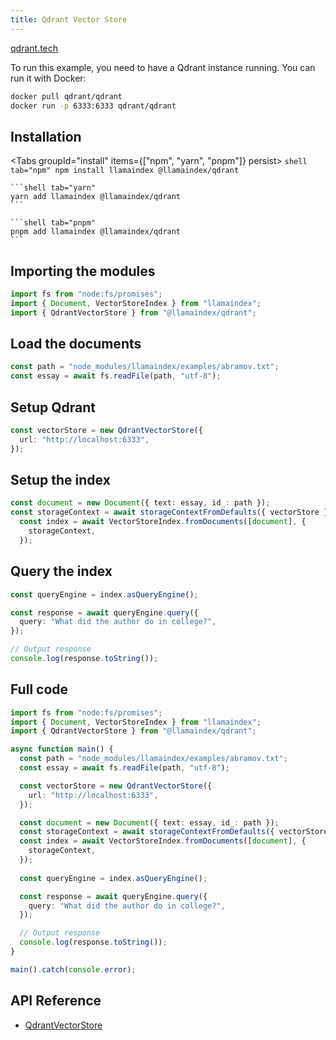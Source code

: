 ```yaml
---
title: Qdrant Vector Store
---
```


[qdrant.tech](https://qdrant.tech/)

To run this example, you need to have a Qdrant instance running. You can run it with Docker:

```bash
docker pull qdrant/qdrant
docker run -p 6333:6333 qdrant/qdrant
```

## Installation


<Tabs groupId="install" items={["npm", "yarn", "pnpm"]} persist>
	```shell tab="npm"
	npm install llamaindex @llamaindex/qdrant
	```

	```shell tab="yarn"
	yarn add llamaindex @llamaindex/qdrant
	```

	```shell tab="pnpm"
	pnpm add llamaindex @llamaindex/qdrant
	```
</Tabs>

## Importing the modules

```ts
import fs from "node:fs/promises";
import { Document, VectorStoreIndex } from "llamaindex";
import { QdrantVectorStore } from "@llamaindex/qdrant";
```

## Load the documents

```ts
const path = "node_modules/llamaindex/examples/abramov.txt";
const essay = await fs.readFile(path, "utf-8");
```

## Setup Qdrant

```ts
const vectorStore = new QdrantVectorStore({
  url: "http://localhost:6333",
});
```

## Setup the index

```ts
const document = new Document({ text: essay, id_: path });
const storageContext = await storageContextFromDefaults({ vectorStore });
  const index = await VectorStoreIndex.fromDocuments([document], {
    storageContext,
  });
```

## Query the index

```ts
const queryEngine = index.asQueryEngine();

const response = await queryEngine.query({
  query: "What did the author do in college?",
});

// Output response
console.log(response.toString());
```

## Full code

```ts
import fs from "node:fs/promises";
import { Document, VectorStoreIndex } from "llamaindex";
import { QdrantVectorStore } from "@llamaindex/qdrant";

async function main() {
  const path = "node_modules/llamaindex/examples/abramov.txt";
  const essay = await fs.readFile(path, "utf-8");

  const vectorStore = new QdrantVectorStore({
    url: "http://localhost:6333",
  });

  const document = new Document({ text: essay, id_: path });
  const storageContext = await storageContextFromDefaults({ vectorStore });
  const index = await VectorStoreIndex.fromDocuments([document], {
    storageContext,
  });
  
  const queryEngine = index.asQueryEngine();

  const response = await queryEngine.query({
    query: "What did the author do in college?",
  });

  // Output response
  console.log(response.toString());
}

main().catch(console.error);
```

## API Reference

- [QdrantVectorStore](/docs/api/classes/QdrantVectorStore)
